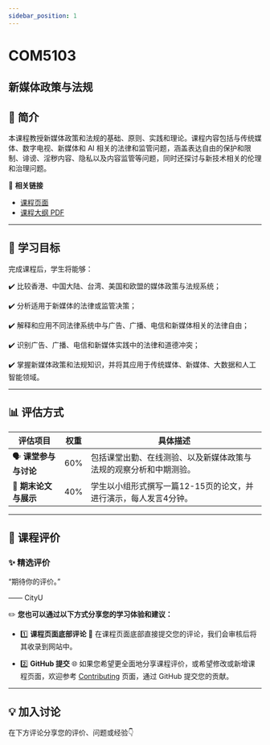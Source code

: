 ```yaml
---
sidebar_position: 1
---
```


# COM5103
## 新媒体政策与法规

## **📘 简介**
本课程教授新媒体政策和法规的基础、原则、实践和理论。课程内容包括与传统媒体、数字电视、新媒体和 AI 相关的法律和监管问题，涵盖表达自由的保护和限制、诽谤、淫秽内容、隐私以及内容监管等问题，同时还探讨与新技术相关的伦理和治理问题。

🔗 **相关链接**
- [课程页面](https://www.cityu.edu.hk/catalogue/pg/202425/course/COM5103.htm)
- [课程大纲 PDF](https://www.cityu.edu.hk/catalogue/pg/202425/course/COM5103.pdf)

---

## **🎯 学习目标**

完成课程后，学生将能够：

✔️ 比较香港、中国大陆、台湾、美国和欧盟的媒体政策与法规系统；

✔️ 分析适用于新媒体的法律或监管决策；

✔️ 解释和应用不同法律系统中与广告、广播、电信和新媒体相关的法律自由；

✔️ 识别广告、广播、电信和新媒体实践中的法律和道德冲突；

✔️ 掌握新媒体政策和法规知识，并将其应用于传统媒体、新媒体、大数据和人工智能领域。

---

## **📊 评估方式**

| **评估项目**          | **权重** | **具体描述**                                                                                       |
|----------------------|---------|---------------------------------------------------------------------------------------------------|
| 🗣️ **课堂参与与讨论**   | 60%     | 包括课堂出勤、在线测验、以及新媒体政策与法规的观察分析和中期测验。                                      |
| 📑 **期末论文与展示**   | 40%     | 学生以小组形式撰写一篇12-15页的论文，并进行演示，每人发言4分钟。                                         |

---

## **💬 课程评价**

### ✨ **精选评价**
<div className={commentStyles.commentBox}>
    <p className={commentStyles.commentText}>
        “期待你的评价。”
    </p>
    <p className={commentStyles.commentAuthor}>—— CityU</p>
</div>

✏️ **您也可以通过以下方式分享您的学习体验和建议：**

- 1️⃣ **课程页面底部评论**
💬 在课程页面底部直接提交您的评论，我们会审核后将其收录到网站中。

- 2️⃣ **GitHub 提交**
🌐 如果您希望更全面地分享课程评价，或希望修改或新增课程页面，欢迎参考 [Contributing](/contributing) 页面，通过 GitHub 提交您的贡献。

---

## **💡 加入讨论**

在下方评论分享您的评价、问题或经验👇
<Utterances />
